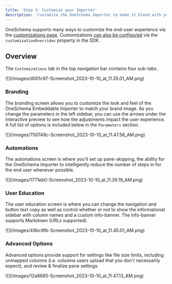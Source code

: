 ```yaml
---
title: 'Step 3: Customize your Importer'
description: 'Customize the OneSchema Importer to make it blend with your brand'
---
```


OneSchema supports many ways to customize the end-user experience via the [customizations page](https://app.oneschema.co/customizations). Customizations [can also be configured](/docs/per-customer-overrides-v2) via the `customizationOverrides` property in the SDK.

## Overview

The `Customizations` tab in the top navigation bar contains four sub-tabs.

<Frame>![](/images/d001c97-Screenshot_2023-10-10_at_11.35.01_AM.png)</Frame>

### Branding

The branding screen allows you to customize the look and feel of the OneSchema Embeddable Importer to match your brand image. As you change the parameters in the left sidebar, you can use the arrows under the interactive preview to see how the adjustments impact the user experience. A full list of options is included below in the `Parameters` section.

<Frame>![](/images/750748c-Screenshot_2023-10-10_at_11.47.56_AM.png)</Frame>

### Automations

The automations screen is where you'll set up pane-skipping, the ability for the OneSchema Importer to intelligently reduce the number of steps in for the end user whenever possible.

<Frame>![](/images/1771eb0-Screenshot_2023-10-10_at_11.39.19_AM.png)</Frame>

### User Education

The user education screen is where you can change the navigation and button text copy as well as control whether or not to show the informational sidebar with column names and a custom info-banner. The info-banner supports Markdown (URLs supported).

<Frame>![](/images/49bc9fb-Screenshot_2023-10-10_at_11.45.01_AM.png)</Frame>

### Advanced Options

Advanced options provide support for settings like file size limits, including unmapped columns (i.e. columns users upload that you don't necessarily expect), and review & finalize pane settings.

<Frame>![](/images/12a8685-Screenshot_2023-10-10_at_11.47.13_AM.png)</Frame>
